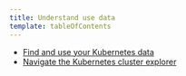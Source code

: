 ```yaml
---
title: Understand use data
template: tableOfContents
---
```


* [Find and use your Kubernetes data](/docs/integrations/kubernetes-integration/understand-use-data/find-use-your-kubernetes-data)
* [Navigate the Kubernetes cluster explorer](/docs/integrations/kubernetes-integration/understand-use-data/kubernetes-cluster-explorer)

